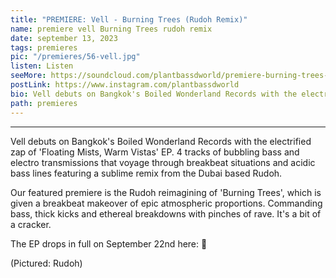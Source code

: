 ---
title: "PREMIERE: Vell - Burning Trees (Rudoh Remix)"
name: premiere vell Burning Trees rudoh remix
date: september 13, 2023
tags: premieres
pic: "/premieres/56-vell.jpg"
listen: Listen
seeMore: https://soundcloud.com/plantbassdworld/premiere-burning-trees-rudoh-remix
postLink: https://www.instagram.com/plantbassdworld
bio: Vell debuts on Bangkok's Boiled Wonderland Records with the electrified zap of 'Floating Mists, Warm Vistas' EP.
path: premieres
---

<SoundCloud
  url="https://soundcloud.com/plantbassdworld/premiere-burning-trees-rudoh-remix"
  name="Burning Trees (Rudoh Remix)"
/>

<hr />

Vell debuts on Bangkok's Boiled Wonderland Records with the electrified zap of 'Floating Mists, Warm Vistas' EP. 4 tracks of bubbling bass and electro transmissions that voyage through breakbeat situations and acidic bass lines featuring a sublime remix from the Dubai based Rudoh.

Our featured premiere is the Rudoh reimagining of 'Burning Trees', which is given a breakbeat makeover of epic atmospheric proportions. Commanding bass, thick kicks and ethereal breakdowns with pinches of rave. It's a bit of a cracker.

The EP drops in full on September 22nd here: <HoverLink url="https://vellmusic.bandcamp.com/album/floating-mists-warm-vistas-w-rudoh-remix" external /> 🌱

<Picture src="/premieres/56-rudoh-cover.jpg" alt="Rudoh cover pic" size={1200} />
<p className="smallText">(Pictured: Rudoh)</p>
